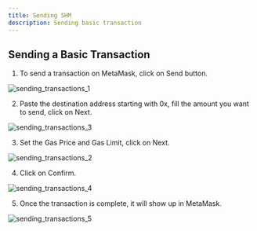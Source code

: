 ```yaml
---
title: Sending SHM
description: Sending basic transaction
---
```


## Sending a Basic Transaction

1. To send a transaction on MetaMask, click on Send button.

![sending_transactions_1](/img/sending_transactions/sending_transactions_1.jpg)

2. Paste the destination address starting with 0x, fill the amount you want to send, click on Next.

![sending_transactions_3](/img/sending_transactions/sending_transactions_3.jpg)

3. Set the Gas Price and Gas Limit, click on Next.

![sending_transactions_2](/img/sending_transactions/sending_transactions_2.jpg)

4. Click on Confirm.

![sending_transactions_4](/img/sending_transactions/sending_transactions_4.jpg)

5. Once the transaction is complete, it will show up in MetaMask.

![sending_transactions_5](/img/sending_transactions/sending_transactions_5.jpg)
